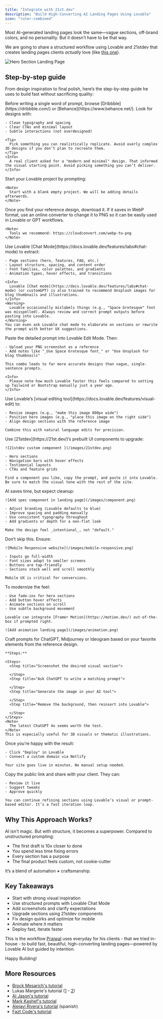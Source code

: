 ```yaml
---
title: "Integrate with 21st.dev"
description: "Build High-Converting AI Landing Pages Using Lovable"
icon: "ruler-combined"
---
```


Most AI-generated landing pages look the same—vague sections, off-brand colors, and no personality. But it doesn’t have to be that way.

We are going to share a structured workflow using Lovable and 21stdev that creates landing pages clients _actually_ love (like [this one](https://lovable.dev/projects/35d72d2e-6e25-40e5-9b0c-c0d1a7c1b727)).

![Hero Section Landing Page](/images/hero-section.png)

## Step-by-step guide

From design inspiration to final polish, here’s the step-by-step guide he uses to build fast without sacrificing quality:

<Steps>
  <Step title="Start with Design Inspiration, Not a Prompt">
    Before writing a single word of prompt, browse [Dribbble](https://dribbble.com/) or [Behance](https://www.behance.net/). Look for designs with:

    - Clean typography and spacing
    - Clear CTAs and minimal layout
    - Subtle interactions (not overdesigned)

    <Tip>
      Pick something you can realistically replicate. Avoid overly complex 3D designs if you don’t plan to recreate them.
    </Tip>
    <Info>
      A real client asked for a "modern and minimal" design. That informed the visual starting point. Avoid picking something you can’t deliver.
    </Info>
  </Step>
  <Step title="Start with a blank project">
    Start your Lovable project by prompting:

    <Note>
      Start with a blank empty project. We will be adding details afterwords.
    </Note>
  </Step>
  <Step title="Convert WebP to PNG and Prep Your Design Screenshot ">
    Once you find your reference design, download it. If it saves in WebP format, use an online converter to change it to PNG so it can be easily used in Lovable or GPT workflows.

    <Note>
      Tools we recommend: https://cloudconvert.com/webp-to-png
    </Note>
  </Step>
  <Step title="Turn Inspiration into a Detailed Prompt Using Chat Mode">
    Use Lovable [Chat Mode](https://docs.lovable.dev/features/labs#chat-mode) to extract:

    - Page sections (hero, features, FAQ, etc.)
    - Layout structure, spacing, and content order
    - Font families, color palettes, and gradients
    - Animation types, hover effects, and transitions

    <Info>
      Lovable [Chat mode](https://docs.lovable.dev/features/labs#chat-mode) (or customGPT) is also trained to recommend Unsplash images for blog thumbnails and illustrations.
    </Info>
    <Warning>
      Lovable occasionally mislabels things (e.g., "Space Grotesque" font was misspelled). Always review and correct prompt outputs before pasting into Lovable.
    </Warning>
    You can even ask Lovable chat mode to elaborate on sections or rewrite the prompt with better UX suggestions.
  </Step>
  <Step title=" Generate the First Draft with Lovable">
    Paste the detailed prompt into Lovable Edit Mode. Then:

    - Upload your PNG screenshot as a reference
    - Add notes like "_Use Space Grotesque font_" or "Use Unsplash for blog thumbnails"

    This combo leads to far more accurate designs than vague, single-sentence prompts.

    <Info>
      Please note how much Lovable faster this feels compared to setting up Tailwind or Bootstrap manually just a year ago.
    </Info>
  </Step>
  <Step title="Edit in Real Time: Visual + Text Prompts">
    Use Lovable’s [visual editing tool](https://docs.lovable.dev/features/visual-edit) to:

    - Resize images (e.g., "make this image 800px wide")
    - Position hero images (e.g., "place this image on the right side")
    - Align design sections with the reference image

    Combine this with natural language edits for precision.
  </Step>
  <Step title="Polish the Design with 21stdev Components">
    Use [21stdev](https://21st.dev/)’s prebuilt UI components to upgrade:

    ![21stdev custom component ](/images/21stdev.png)

    - Hero sections
    - Navigation bars with hover effects
    - Testimonial layouts
    - CTAs and feature grids

    Find a component you like, copy the prompt, and paste it into Lovable. Be sure to match the visual tone with the rest of the site.
  </Step>
  <Step title="Fix AI Misinterpretations">
    AI saves time, but expect cleanup:

    ![Add spec component in landing page](/images/component.png)

    - Adjust branding (Lovable defaults to blue)
    - Improve spacing and padding manually
    - Use consistent typography throughout
    - Add gradients or depth for a non-flat look

    Make the design feel _intentional_, not "default."
  </Step>
  <Step title="Optimize for Mobile (Non-Negotiable)">
    Don’t skip this. Ensure:

    ![Mobile Responsive website](/images/mobile-responsive.png)

    - Inputs go full-width
    - Font sizes adapt to smaller screens
    - Buttons are tap-friendly
    - Sections stack well and scroll smoothly

    Mobile UX is critical for conversions.
  </Step>
  <Step title="Add Light Animations and Microinteractions">
    To modernize the feel:

    - Use fade-ins for hero sections
    - Add button hover effects
    - Animate sections on scroll
    - Use subtle background movement

    Lovable can integrate [Framer Motion](https://motion.dev/) out-of-the-box if prompted right.

    ![Add animation landing page](/images/animation.png)
  </Step>
  <Step title="Generate Custom Visuals with AI (Optional)">
    Craft prompts for ChatGPT, Midjourney or Ideogram based on your favorite elements from the reference design.

    **Steps:**

    <Steps>
      <Step title="Screenshot the desired visual section">
        
      </Step>
      <Step title="Ask ChatGPT to write a matching prompt">
        
      </Step>
      <Step title="Generate the image in your AI tool">
        
      </Step>
      <Step title="Remove the background, then reinsert into Lovable">
        
      </Step>
    </Steps>
    <Note>
      The latest ChatGPT 4o seems worth the test.
    </Note>
    This is especially useful for 3D visuals or thematic illustrations.
  </Step>
  <Step title="Deploy with a Single Click">
    Once you’re happy with the result:

    - Click "Deploy" in Lovable
    - Connect a custom domain via Netlify

    Your site goes live in minutes. No manual setup needed.
  </Step>
  <Step title="Share with Clients & Iterate">
    Copy the public link and share with your client. They can:

    - Review it live
    - Suggest tweaks
    - Approve quickly

    You can continue refining sections using Lovable’s visual or prompt-based editor. It’s a fast iteration loop.
  </Step>
</Steps>

## Why This Approach Works?

AI isn't magic. But with structure, it becomes a superpower. Compared to unstructured prompting:

- The first draft is 10x closer to done
- You spend less time fixing errors
- Every section has a purpose
- The final product feels custom, not cookie-cutter

It’s a blend of automation **\+** craftsmanship.

## Key Takeaways

- Start with strong visual inspiration
- Use structured prompts with Lovable Chat Mode
- Add screenshots and clarify expectations
- Upgrade sections using 21stdev components
- Fix design quirks and optimize for mobile
- Animate where it matters
- Deploy fast, iterate faster

This is the workflow [Prajwal](https://x.com/PrajwalTomar_/status/1902371273147064772) uses everyday for his clients - that we tried in-house - to build fast, beautiful, high-converting landing pages—powered by Lovable AI but guided by intention.

Happy Building\!

## More Resources

- [Brock Mesarich's tutorial](https://www.youtube.com/watch?v=v48gJFQvE1Y&pp=ygUPbG92YWJsZSAyMXN0ZGV2)
- Lukas Margerie's tutorial ([1](https://www.youtube.com/watch?v=-GiBI0leMHU&t=30s&pp=ygUPbG92YWJsZSAyMXN0ZGV2) - [2](https://www.youtube.com/watch?v=uqdFobvoRQQ&pp=ygUPbG92YWJsZSAyMXN0ZGV20gcJCb0Ag7Wk3p_U))
- [AI Jason's tutorial](https://www.youtube.com/watch?v=8MPElOdNjtk&pp=ygUPbG92YWJsZSAyMXN0ZGV2)
- [Mark Kashef's tutorial](https://www.youtube.com/watch?v=Zv7N0SxfpRM&t=269s&pp=ygUPbG92YWJsZSAyMXN0ZGV2)
- [Alejavi Rivera's tutorial](https://www.youtube.com/watch?v=mMBp0uGZOWw&pp=ygUPbG92YWJsZSAyMXN0ZGV2) (spanish)
- [Fazt Code's tutorial](https://www.youtube.com/watch?v=RGZeP1_oMoY&pp=ygUPbG92YWJsZSAyMXN0ZGV2)